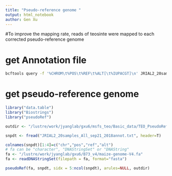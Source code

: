 ```yaml
---
title: "Pseudo-reference genome "
output: html_notebook
author: Gen Xu
---
```


#To improve the mapping rate, reads of teosinte were mapped to each corrected pseudo-reference genome 

# get Annotation file
```bash
bcftools query -f '%CHROM\t%POS\t%REF\t%ALT[\t%IUPACGT]\n' JRIAL2_20samples_All_sep12_2018_AGPv4.vcf.gz > JRIAL2_20samples_All_sep21_2018annot.txt

```
# get pseudo-reference genome
```r
library("data.table")
library("Biostrings")
library("pseudoRef")

outdir <- "/lustre/work/jyanglab/gxu6/msfs_teo/Basic_data/TEO_PseudoRef"

snpdt <- fread("JRIAL2_20samples_All_sep21_2018annot.txt", header=T)

colnames(snpdt)[1:4]=c("chr","pos","ref","alt")
# fa can be "character", "DNAStringSet" or "DNAString"
fa <- "/lustre/work/jyanglab/gxu6/B73_v4/maize-genome-V4.fa"
fa <- readDNAStringSet(filepath = fa, format="fasta")

pseudoRef(fa, snpdt, sidx = 5:ncol(snpdt), arules=NULL, outdir)

```



